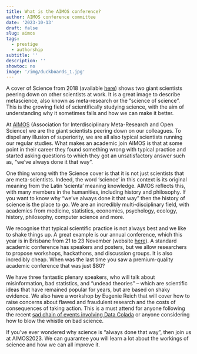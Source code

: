 ```yaml
---
title: What is the AIMOS conference?
author: AIMOS conference committee
date: '2023-10-13'
draft: false
slug: aimos
tags:
  - prestige
  - authorship
subtitle: ''
description: ''
showtoc: no
image: '/img/duckboards_1.jpg'
---
```


A cover of Science from 2018 (available [here](https://www.davidebonazzi.com/news/science-research-on-research)) shows two giant scientists peering down on other scientists at work. It is a great image to describe metascience, also known as meta-research or the “science of science”. This is the growing field of scientifically studying science, with the aim of understanding why it sometimes fails and how we can make it better.

At [AIMOS](https://aimos.community/) (Association for Interdisciplinary Meta-Research and Open Science) we are the giant scientists peering down on our colleagues. To dispel any illusion of superiority, we are all also typical scientists running our regular studies. What makes an academic join AIMOS is that at some point in their career they found something wrong with typical practice and started asking questions to which they got an unsatisfactory answer such as, “we’ve always done it that way”. 

One thing wrong with the Science cover is that it is not just scientists that are meta-scientists. Indeed, the word ‘science’ in this context is its original meaning from the Latin ‘scienta’ meaning knowledge. AIMOS reflects this, with many members in the humanities, including history and philosophy. If you want to know why “we’ve always done it that way” then the history of science is the place to go. We are an incredibly multi-disciplinary field, with academics from medicine, statistics, economics, psychology, ecology, history, philosophy, computer science and more. 

We recognise that typical scientific practice is not always best and we like to shake things up. A great example is our annual conference, which this year is in Brisbane from 21 to 23 November (website [here](http://aimosconference.com/)). A standard academic conference has speakers and posters, but we allow researchers to propose workshops, hackathons, and discussion groups. It is also incredibly cheap. When was the last time you saw a premium-quality academic conference that was just $80?

We have three fantastic plenary speakers, who will talk about misinformation, bad statistics, and “undead theories” – which are scientific ideas that have remained popular for years, but are based on shaky evidence. We also have a workshop by Eugenie Reich that will cover how to raise concerns about flawed and fraudulent research and the costs of consequences of taking action. This is a must attend for anyone following the recent [sad chain of events involving Data Colada](https://datacolada.org/109) or anyone considering how to blow the whistle on bad science.

If you’ve ever wondered why science is “always done that way”, then join us at AIMOS2023. We can guarantee you will learn a lot about the workings of science and how we can all improve it. 

